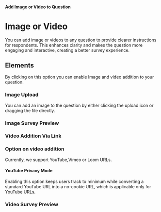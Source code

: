 
#### Add Image or Video to Question

# Image or Video

You can add image or videos to any question to provide clearer instructions for respondents. This enhances clarity and makes the question more engaging and interactive, creating a better survey experience.

## Elements

By clicking on this option you can enable Image and video addition to your question.

<MdxImage
  src={AddImageOrVideoToQuestion}
  alt="Overview of adding image or video to question"
  quality="100"
  className="max-w-full rounded-lg sm:max-w-3xl"
/>

### Image Upload

<MdxImage
  src={AddImageOrVideoToQuestionImage}
  alt="Overview of adding image to question"
  quality="100"
  className="max-w-full rounded-lg sm:max-w-3xl"
/>

You can add an image to the question by either clicking the upload icon or dragging the file directly.

### Image Survey Preview

<SurveyEmbed surveyUrl="https://app.formbricks.com/s/cm2pm8ks10000vyqi1nvpvfrd" />

### Video Addition Via Link

<MdxImage
  src={AddImageOrVideoToQuestionVideo}
  alt="Overview of adding video to question"
  quality="100"
  className="max-w-full rounded-lg sm:max-w-3xl"
/>

### Option on video addition

Currently, we support YouTube,Vimeo or Loom URLs.

#### YouTube Privacy Mode

Enabling this option keeps users track to minimum while converting a standard YouTube URL into a no-cookie URL, which is applicable only for YouTube URLs.

### Video Survey Preview

<SurveyEmbed surveyUrl="https://app.formbricks.com/s/masxgemnyfxaq3tnnyjhe3hv" />
